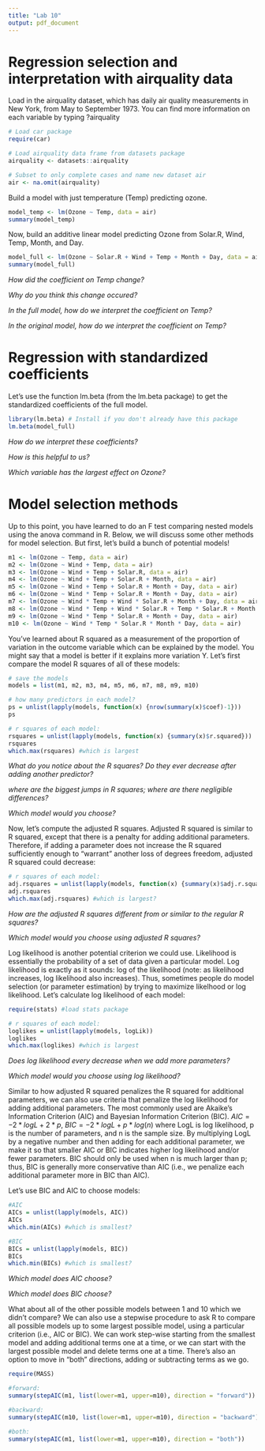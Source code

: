 ```yaml
---
title: "Lab 10"
output: pdf_document
---
```


# Regression selection and interpretation with airquality data

Load in the airquality dataset, which has daily air quality measurements in New York, from May to September 1973. You can find more information on each variable by typing ?airquality

```r
# Load car package
require(car)

# Load airquality data frame from datasets package
airquality <- datasets::airquality

# Subset to only complete cases and name new dataset air
air <- na.omit(airquality)
```

Build a model with just temperature (Temp) predicting ozone.  

```r
model_temp <- lm(Ozone ~ Temp, data = air)
summary(model_temp)
```


Now, build an additive linear model predicting Ozone from Solar.R, Wind, Temp, Month, and Day.

```r
model_full <- lm(Ozone ~ Solar.R + Wind + Temp + Month + Day, data = air)
summary(model_full)
```
  
*How did the coefficient on Temp change?*

*Why do you think this change occured?*

*In the full model, how do we interpret the coefficient on Temp?*

*In the original model, how do we interpret the coefficient on Temp?*


# Regression with standardized coefficients   
Let's use the function lm.beta (from the lm.beta package) to get the standardized coefficients of the full model.

```r
library(lm.beta) # Install if you don't already have this package
lm.beta(model_full)
```
  

*How do we interpret these coefficients?*

*How is this helpful to us?*

*Which variable has the largest effect on Ozone?*



# Model selection methods  
Up to this point, you have learned to do an F test comparing nested models using the anova command in R. Below, we will discuss some other methods for model selection. But first, let's build a bunch of potential models! 

```r
m1 <- lm(Ozone ~ Temp, data = air)
m2 <- lm(Ozone ~ Wind + Temp, data = air)
m3 <- lm(Ozone ~ Wind + Temp + Solar.R, data = air)
m4 <- lm(Ozone ~ Wind + Temp + Solar.R + Month, data = air)
m5 <- lm(Ozone ~ Wind + Temp + Solar.R + Month + Day, data = air)
m6 <- lm(Ozone ~ Wind * Temp + Solar.R + Month + Day, data = air)
m7 <- lm(Ozone ~ Wind * Temp + Wind * Solar.R + Month + Day, data = air)
m8 <- lm(Ozone ~ Wind * Temp + Wind * Solar.R + Temp * Solar.R + Month + Day, data = air)
m9 <- lm(Ozone ~ Wind * Temp * Solar.R + Month + Day, data = air)
m10 <- lm(Ozone ~ Wind * Temp * Solar.R * Month * Day, data = air)
```
  
You've learned about R squared as a measurement of the proportion of variation in the outcome variable which can be explained by the model. You might say that a model is better if it explains more variation Y. Let's first compare the model R squares of all of these models:  
```r
# save the models
models = list(m1, m2, m3, m4, m5, m6, m7, m8, m9, m10)

# how many predictors in each model?  
ps = unlist(lapply(models, function(x) {nrow(summary(x)$coef)-1}))
ps

# r squares of each model: 
rsquares = unlist(lapply(models, function(x) {summary(x)$r.squared}))
rsquares
which.max(rsquares) #which is largest
```
  

*What do you notice about the R squares? Do they ever decrease after adding another predictor?*

*where are the biggest jumps in R squares; where are there negligible differences?*  

*Which model would you choose?*  

Now, let's compute the adjusted R squares. Adjusted R squared is similar to R squared, except that there is a penalty for adding additional parameters. Therefore, if adding a parameter does not increase the R squared sufficiently enough to "warrant" another loss of degrees freedom, adjusted R squared could decrease:   
```r
# r squares of each model: 
adj.rsquares = unlist(lapply(models, function(x) {summary(x)$adj.r.squared}))
adj.rsquares
which.max(adj.rsquares) #which is largest?
```
    

*How are the adjusted R squares different from or similar to the regular R squares?*  

*Which model would you choose using adjusted R squares?*   

Log likelihood is another potential criterion we could use. Likelihood is essentially the probability of a set of data given a particular model. Log likelihood is exactly as it sounds: log of the likelihood (note: as likelihood increases, log likelihood also increases). Thus, sometimes people do model selection (or parameter estimation) by trying to maximize likelhood or log likelihood. Let's calculate log likelihood of each model:  
```r
require(stats) #load stats package

# r squares of each model: 
loglikes = unlist(lapply(models, logLik))
loglikes
which.max(loglikes) #which is largest
```
  

*Does log likelihood every decrease when we add more parameters?*  

*Which model would you choose using log likelihood?*   


Similar to how adjusted R squared penalizes the R squared for additional parameters, we can also use criteria that penalize the log likelihood for adding additional parameters. The most commonly used are Akaike's Information Criterion (AIC) and Bayesian Information Criterion (BIC). $AIC = -2*logL + 2*p$, $BIC = -2*logL + p*log(n)$ where LogL is log likelihood, p is the number of parameters, and n is the sample size. By multiplying LogL by a negative number and then adding for each additional parameter, we make it so that smaller AIC or BIC indicates higher log likelihood and/or fewer parameters. BIC should only be used when n is much larger than p; thus, BIC is generally more conservative than AIC (i.e., we penalize each additional parameter more in BIC than AIC).    

Let's use BIC and AIC to choose models:  
```r
#AIC
AICs = unlist(lapply(models, AIC))
AICs
which.min(AICs) #which is smallest?

#BIC
BICs = unlist(lapply(models, BIC))
BICs
which.min(BICs) #which is smallest?
```
  
  

*Which model does AIC choose?*  

*Which model does BIC choose?*   

What about all of the other possible models between 1 and 10 which we didn't compare? We can also use a stepwise procedure to ask R to compare all possible models up to some largest possible model, using a particular criterion (i.e., AIC or BIC). We can work step-wise starting from the smallest model and adding additional terms one at a time, or we can start with the largest possible model and delete terms one at a time. There's also an option to move in "both" directions, adding or subtracting terms as we go.     
```r
require(MASS)

#forward:
summary(stepAIC(m1, list(lower=m1, upper=m10), direction = "forward"))
```

  
```r
#backward:
summary(stepAIC(m10, list(lower=m1, upper=m10), direction = "backward"))
```
    

```r
#both:
summary(stepAIC(m1, list(lower=m1, upper=m10), direction = "both"))
```





